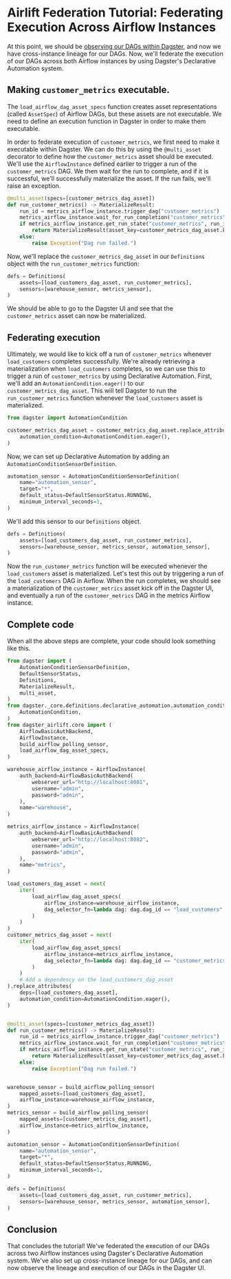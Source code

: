 # Airlift Federation Tutorial: Federating Execution Across Airflow Instances

At this point, we should be [observing our DAGs within Dagster](/integrations/airlift/federation-tutorial/observe), and now we have cross-instance lineage for our DAGs. Now, we'll federate the execution of our DAGs across both Airflow instances by using Dagster's Declarative Automation system.

## Making `customer_metrics` executable.

The `load_airflow_dag_asset_specs` function creates asset representations (called `AssetSpec`) of Airflow DAGs, but these assets are not executable. We need to define an execution function in Dagster in order to make them executable.

In order to federate execution of `customer_metrics`, we first need to make it executable within Dagster. We can do this by using the `@multi_asset` decorator to define how the `customer_metrics` asset should be executed. We'll use the `AirflowInstance` defined earlier to trigger a run of the `customer_metrics` DAG. We then wait for the run to complete, and if it is successful, we'll successfully materialize the asset. If the run fails, we'll raise an exception.

```python file=../../airlift-federation-tutorial/snippets/federated_execution.py startafter=start_multi_asset endbefore=end_multi_asset
@multi_asset(specs=[customer_metrics_dag_asset])
def run_customer_metrics() -> MaterializeResult:
    run_id = metrics_airflow_instance.trigger_dag("customer_metrics")
    metrics_airflow_instance.wait_for_run_completion("customer_metrics", run_id)
    if metrics_airflow_instance.get_run_state("customer_metrics", run_id) == "success":
        return MaterializeResult(asset_key=customer_metrics_dag_asset.key)
    else:
        raise Exception("Dag run failed.")
```

Now, we'll replace the `customer_metrics_dag_asset` in our `Definitions` object with the `run_customer_metrics` function:

```python file=../../airlift-federation-tutorial/snippets/federated_execution.py startafter=start_multi_asset_defs endbefore=end_multi_asset_defs
defs = Definitions(
    assets=[load_customers_dag_asset, run_customer_metrics],
    sensors=[warehouse_sensor, metrics_sensor],
)
```

We should be able to go to the Dagster UI and see that the `customer_metrics` asset can now be materialized.

## Federating execution

Ultimately, we would like to kick off a run of `customer_metrics` whenever `load_customers` completes successfully. We're already retrieving a materialization when `load_customers` completes, so we can use this to trigger a run of `customer_metrics` by using Declarative Automation. First, we'll add an `AutomationCondition.eager()` to our `customer_metrics_dag_asset`. This will tell Dagster to run the `run_customer_metrics` function whenever the `load_customers` asset is materialized.

```python file=../../airlift-federation-tutorial/snippets/federated_execution.py startafter=start_eager endbefore=end_eager
from dagster import AutomationCondition

customer_metrics_dag_asset = customer_metrics_dag_asset.replace_attributes(
    automation_condition=AutomationCondition.eager(),
)
```

Now, we can set up Declarative Automation by adding an `AutomationConditionSensorDefinition`.

```python file=../../airlift-federation-tutorial/snippets/federated_execution.py startafter=start_automation_sensor endbefore=end_automation_sensor
automation_sensor = AutomationConditionSensorDefinition(
    name="automation_sensor",
    target="*",
    default_status=DefaultSensorStatus.RUNNING,
    minimum_interval_seconds=1,
)
```

We'll add this sensor to our `Definitions` object.

```python file=../../airlift-federation-tutorial/snippets/federated_execution.py startafter=start_complete_defs endbefore=end_complete_defs
defs = Definitions(
    assets=[load_customers_dag_asset, run_customer_metrics],
    sensors=[warehouse_sensor, metrics_sensor, automation_sensor],
)
```

Now the `run_customer_metrics` function will be executed whenever the `load_customers` asset is materialized. Let's test this out by triggering a run of the `load_customers` DAG in Airflow. When the run completes, we should see a materialization of the `customer_metrics` asset kick off in the Dagster UI, and eventually a run of the `customer_metrics` DAG in the metrics Airflow instance.

## Complete code

When all the above steps are complete, your code should look something like this.

```python file=../../airlift-federation-tutorial/airlift_federation_tutorial/dagster_defs/stages/executable_and_da.py
from dagster import (
    AutomationConditionSensorDefinition,
    DefaultSensorStatus,
    Definitions,
    MaterializeResult,
    multi_asset,
)
from dagster._core.definitions.declarative_automation.automation_condition import (
    AutomationCondition,
)
from dagster_airlift.core import (
    AirflowBasicAuthBackend,
    AirflowInstance,
    build_airflow_polling_sensor,
    load_airflow_dag_asset_specs,
)

warehouse_airflow_instance = AirflowInstance(
    auth_backend=AirflowBasicAuthBackend(
        webserver_url="http://localhost:8081",
        username="admin",
        password="admin",
    ),
    name="warehouse",
)

metrics_airflow_instance = AirflowInstance(
    auth_backend=AirflowBasicAuthBackend(
        webserver_url="http://localhost:8082",
        username="admin",
        password="admin",
    ),
    name="metrics",
)

load_customers_dag_asset = next(
    iter(
        load_airflow_dag_asset_specs(
            airflow_instance=warehouse_airflow_instance,
            dag_selector_fn=lambda dag: dag.dag_id == "load_customers",
        )
    )
)
customer_metrics_dag_asset = next(
    iter(
        load_airflow_dag_asset_specs(
            airflow_instance=metrics_airflow_instance,
            dag_selector_fn=lambda dag: dag.dag_id == "customer_metrics",
        )
    )
    # Add a dependency on the load_customers_dag_asset
).replace_attributes(
    deps=[load_customers_dag_asset],
    automation_condition=AutomationCondition.eager(),
)


@multi_asset(specs=[customer_metrics_dag_asset])
def run_customer_metrics() -> MaterializeResult:
    run_id = metrics_airflow_instance.trigger_dag("customer_metrics")
    metrics_airflow_instance.wait_for_run_completion("customer_metrics", run_id)
    if metrics_airflow_instance.get_run_state("customer_metrics", run_id) == "success":
        return MaterializeResult(asset_key=customer_metrics_dag_asset.key)
    else:
        raise Exception("Dag run failed.")


warehouse_sensor = build_airflow_polling_sensor(
    mapped_assets=[load_customers_dag_asset],
    airflow_instance=warehouse_airflow_instance,
)
metrics_sensor = build_airflow_polling_sensor(
    mapped_assets=[customer_metrics_dag_asset],
    airflow_instance=metrics_airflow_instance,
)

automation_sensor = AutomationConditionSensorDefinition(
    name="automation_sensor",
    target="*",
    default_status=DefaultSensorStatus.RUNNING,
    minimum_interval_seconds=1,
)

defs = Definitions(
    assets=[load_customers_dag_asset, run_customer_metrics],
    sensors=[warehouse_sensor, metrics_sensor, automation_sensor],
)
```

## Conclusion

That concludes the tutorial! We've federated the execution of our DAGs across two Airflow instances using Dagster's Declarative Automation system. We've also set up cross-instance lineage for our DAGs, and can now observe the lineage and execution of our DAGs in the Dagster UI.
